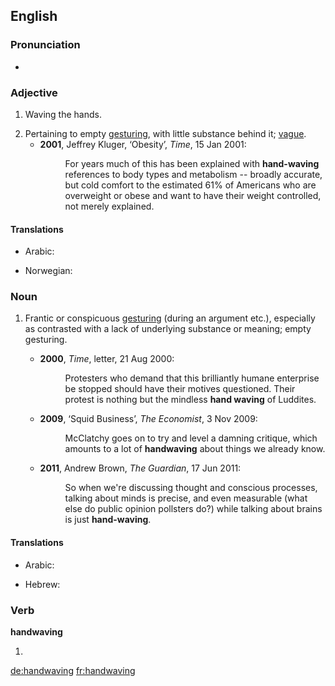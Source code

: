 {{was wotd|2011|June|19}}
==English==

===Pronunciation===
* {{a|UK}} {{IPA|/ˈhandweɪvɪŋ/}}

===Adjective===
{{en-adj}}

# {{not comparable}} Waving the hands.
# Pertaining to empty [[gesturing]], with little substance behind it; [[vague]].
#* '''2001''', Jeffrey Kluger, ‘Obesity’, ''Time'', 15 Jan 2001:
#*: For years much of this has been explained with '''hand-waving''' references to body types and metabolism -- broadly accurate, but cold comfort to the estimated 61% of Americans who are overweight or obese and want to have their weight controlled, not merely explained.

====Translations====
{{trans-top|waving the hands}}
* Arabic: {{t-|ar|تلويح باليد|tr=talwīħ bil-yad|sc=Arab}}
{{trans-mid}}
* Norwegian: {{t-|no|gestikulerende}}
{{trans-bottom}}

===Noun===
{{en-noun|-}}

# {{context|chiefly|_|figuratively}} Frantic or conspicuous [[gesturing]] (during an argument etc.), especially as contrasted with a lack of underlying substance or meaning; empty gesturing.
#* '''2000''', ''Time'', letter, 21 Aug 2000:
#*: Protesters who demand that this brilliantly humane enterprise be stopped should have their motives questioned. Their protest is nothing but the mindless '''hand waving''' of Luddites.
#* '''2009''', ‘Squid Business’, ''The Economist'', 3 Nov 2009:
#*: McClatchy goes on to try and level a damning critique, which amounts to a lot of '''handwaving''' about things we already know.
#* '''2011''', Andrew Brown, ''The Guardian'', 17 Jun 2011:
#*: So when we're discussing thought and conscious processes, talking about minds is precise, and even measurable (what else do public opinion pollsters do?) while talking about brains is just '''hand-waving'''.

====Translations====
{{trans-top|frantic or conspicuous gesturing}}
* Arabic: {{t-|ar|تلويح باليد|m|tr=talwīħ bil-yad|sc=Arab}}
{{trans-mid}}
* Hebrew: {{t-|he|נפנופי־ידיים}}
{{trans-bottom}}

===Verb===
'''handwaving'''

# {{present participle of|handwave}}

[[de:handwaving]]
[[fr:handwaving]]